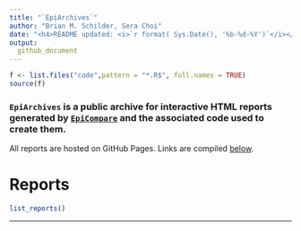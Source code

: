 ```yaml
---
title: "`EpiArchives`"  
author: "Brian M. Schilder, Sera Choi" 
date: "<h4>README updated: <i>`r format( Sys.Date(), '%b-%d-%Y')`</i></h4>"
output:
  github_document
---
```


```r
f <- list.files("code",pattern = "*.R$", full.names = TRUE)
source(f)
```

### `EpiArchives` is a public archive for interactive HTML reports generated by [`EpiCompare`](https://github.com/neurogenomics/EpiCompare) and the associated code used to create them. 

All reports are hosted on GitHub Pages. Links are compiled [below](#Reports).

# Reports

```r
list_reports()
```

<hr>
